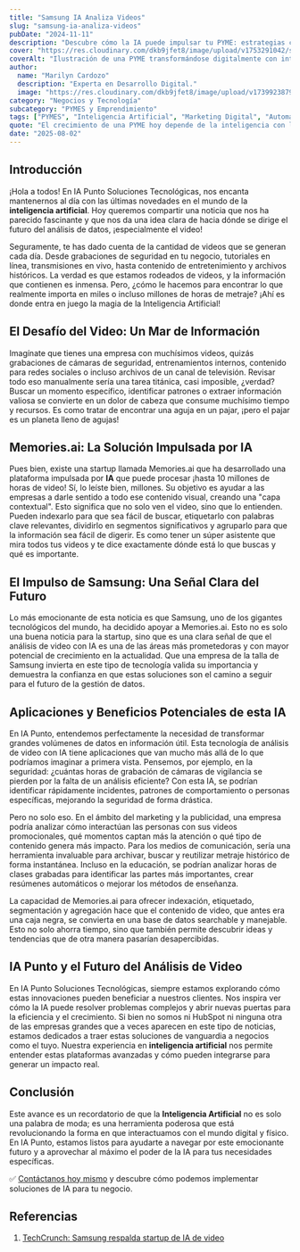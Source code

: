 ```yaml
---
title: "Samsung IA Analiza Videos"
slug: "samsung-ia-analiza-videos"
pubDate: "2024-11-11"
description: "Descubre cómo la IA puede impulsar tu PYME: estrategias concretas de marketing, automatización y datos para aumentar ventas."
cover: "https://res.cloudinary.com/dkb9jfet8/image/upload/v1753291042/small-business_kk56r6.jpg"
coverAlt: "Ilustración de una PYME transformándose digitalmente con inteligencia artificial."
author:
  name: "Marilyn Cardozo"
  description: "Experta en Desarrollo Digital."
  image: "https://res.cloudinary.com/dkb9jfet8/image/upload/v1739923879/marilyn_s2mi4a.png"
category: "Negocios y Tecnología"
subcategory: "PYMES y Emprendimiento"
tags: ["PYMES", "Inteligencia Artificial", "Marketing Digital", "Automatización", "Ventas"]
quote: "El crecimiento de una PYME hoy depende de la inteligencia con la que se aplican datos, IA y estrategia. — Sergio Rondón"
date: "2025-08-02"
---
```




<h2 id="introduccion">Introducción</h2>

¡Hola a todos! En IA Punto Soluciones Tecnológicas, nos encanta mantenernos al día con las últimas novedades en el mundo de la <strong>inteligencia artificial</strong>. Hoy queremos compartir una noticia que nos ha parecido fascinante y que nos da una idea clara de hacia dónde se dirige el futuro del análisis de datos, ¡especialmente el video!

Seguramente, te has dado cuenta de la cantidad de videos que se generan cada día. Desde grabaciones de seguridad en tu negocio, tutoriales en línea, transmisiones en vivo, hasta contenido de entretenimiento y archivos históricos. La verdad es que estamos rodeados de videos, y la información que contienen es inmensa. Pero, ¿cómo le hacemos para encontrar lo que realmente importa en miles o incluso millones de horas de metraje? ¡Ahí es donde entra en juego la magia de la Inteligencia Artificial!

<h2 id="el-desafio-del-video-un-mar-de-informacion">El Desafío del Video: Un Mar de Información</h2>

Imagínate que tienes una empresa con muchísimos videos, quizás grabaciones de cámaras de seguridad, entrenamientos internos, contenido para redes sociales o incluso archivos de un canal de televisión. Revisar todo eso manualmente sería una tarea titánica, casi imposible, ¿verdad? Buscar un momento específico, identificar patrones o extraer información valiosa se convierte en un dolor de cabeza que consume muchísimo tiempo y recursos. Es como tratar de encontrar una aguja en un pajar, ¡pero el pajar es un planeta lleno de agujas!

<h2 id="memories-ai-la-solucion-impulsada-por-ia">Memories.ai: La Solución Impulsada por IA</h2>

Pues bien, existe una startup llamada Memories.ai que ha desarrollado una plataforma impulsada por <strong>IA</strong> que puede procesar ¡hasta 10 millones de horas de video! Sí, lo leíste bien, millones. Su objetivo es ayudar a las empresas a darle sentido a todo ese contenido visual, creando una "capa contextual". Esto significa que no solo ven el video, sino que lo entienden. Pueden indexarlo para que sea fácil de buscar, etiquetarlo con palabras clave relevantes, dividirlo en segmentos significativos y agruparlo para que la información sea fácil de digerir. Es como tener un súper asistente que mira todos tus videos y te dice exactamente dónde está lo que buscas y qué es importante.

<h2 id="el-impulso-de-samsung-una-senal-clara-del-futuro">El Impulso de Samsung: Una Señal Clara del Futuro</h2>

Lo más emocionante de esta noticia es que Samsung, uno de los gigantes tecnológicos del mundo, ha decidido apoyar a Memories.ai. Esto no es solo una buena noticia para la startup, sino que es una clara señal de que el análisis de video con IA es una de las áreas más prometedoras y con mayor potencial de crecimiento en la actualidad. Que una empresa de la talla de Samsung invierta en este tipo de tecnología valida su importancia y demuestra la confianza en que estas soluciones son el camino a seguir para el futuro de la gestión de datos.

<h2 id="aplicaciones-y-beneficios-potenciales-de-esta-ia">Aplicaciones y Beneficios Potenciales de esta IA</h2>

En IA Punto, entendemos perfectamente la necesidad de transformar grandes volúmenes de datos en información útil. Esta tecnología de análisis de video con IA tiene aplicaciones que van mucho más allá de lo que podríamos imaginar a primera vista. Pensemos, por ejemplo, en la seguridad: ¿cuántas horas de grabación de cámaras de vigilancia se pierden por la falta de un análisis eficiente? Con esta IA, se podrían identificar rápidamente incidentes, patrones de comportamiento o personas específicas, mejorando la seguridad de forma drástica.

Pero no solo eso. En el ámbito del marketing y la publicidad, una empresa podría analizar cómo interactúan las personas con sus videos promocionales, qué momentos captan más la atención o qué tipo de contenido genera más impacto. Para los medios de comunicación, sería una herramienta invaluable para archivar, buscar y reutilizar metraje histórico de forma instantánea. Incluso en la educación, se podrían analizar horas de clases grabadas para identificar las partes más importantes, crear resúmenes automáticos o mejorar los métodos de enseñanza.

La capacidad de Memories.ai para ofrecer indexación, etiquetado, segmentación y agregación hace que el contenido de video, que antes era una caja negra, se convierta en una base de datos searchable y manejable. Esto no solo ahorra tiempo, sino que también permite descubrir ideas y tendencias que de otra manera pasarían desapercibidas.

<h2 id="ia-punto-y-el-futuro-del-analisis-de-video">IA Punto y el Futuro del Análisis de Video</h2>

En IA Punto Soluciones Tecnológicas, siempre estamos explorando cómo estas innovaciones pueden beneficiar a nuestros clientes. Nos inspira ver cómo la IA puede resolver problemas complejos y abrir nuevas puertas para la eficiencia y el crecimiento. Si bien no somos ni HubSpot ni ninguna otra de las empresas grandes que a veces aparecen en este tipo de noticias, estamos dedicados a traer estas soluciones de vanguardia a negocios como el tuyo. Nuestra experiencia en <strong>inteligencia artificial</strong> nos permite entender estas plataformas avanzadas y cómo pueden integrarse para generar un impacto real.

<h2 id="conclusion">Conclusión</h2>

Este avance es un recordatorio de que la <strong>Inteligencia Artificial</strong> no es solo una palabra de moda; es una herramienta poderosa que está revolucionando la forma en que interactuamos con el mundo digital y físico. En IA Punto, estamos listos para ayudarte a navegar por este emocionante futuro y a aprovechar al máximo el poder de la IA para tus necesidades específicas.

✅ <a href="https://www.iapunto.com/contacto" target="_blank" rel="noopener noreferrer">Contáctanos hoy mismo</a> y descubre cómo podemos implementar soluciones de IA para tu negocio.

<h2 id="referencias">Referencias</h2>

1.  <a href="https://techcrunch.com/2025/07/24/samsung-backs-a-video-ai-startup-that-can-analyze-thousands-of-hours-of-footage/" target="_blank" rel="noopener noreferrer">TechCrunch: Samsung respalda startup de IA de video</a>
